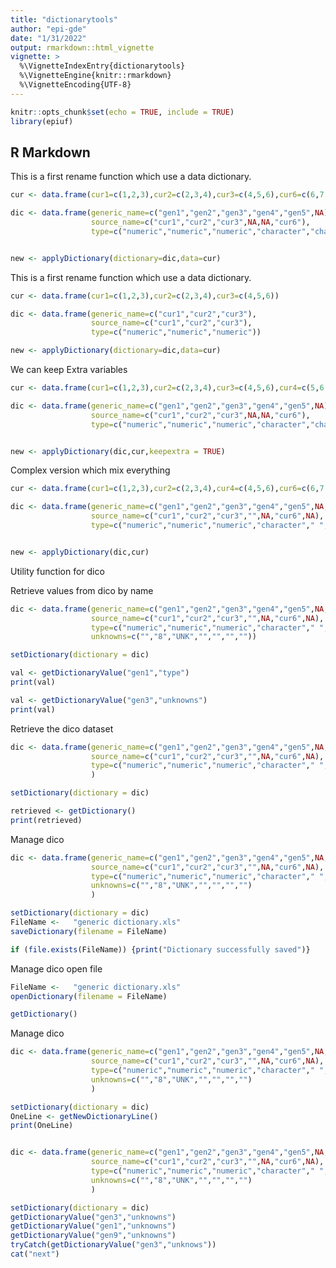 ```yaml
---
title: "dictionarytools"
author: "epi-gde"
date: "1/31/2022"
output: rmarkdown::html_vignette
vignette: >
  %\VignetteIndexEntry{dictionarytools}
  %\VignetteEngine{knitr::rmarkdown}
  %\VignetteEncoding{UTF-8}
---
```



```r
knitr::opts_chunk$set(echo = TRUE, include = TRUE)
library(epiuf)

```

## R Markdown

This is a first rename function which use a data dictionary.

```r

cur <- data.frame(cur1=c(1,2,3),cur2=c(2,3,4),cur3=c(4,5,6),cur6=c(6,7,8))

dic <- data.frame(generic_name=c("gen1","gen2","gen3","gen4","gen5",NA),
                  source_name=c("cur1","cur2","cur3",NA,NA,"cur6"),
                  type=c("numeric","numeric","numeric","character","character",NA))


new <- applyDictionary(dictionary=dic,data=cur)


```


This is a first rename function which use a data dictionary.

```r

cur <- data.frame(cur1=c(1,2,3),cur2=c(2,3,4),cur3=c(4,5,6))

dic <- data.frame(generic_name=c("cur1","cur2","cur3"),
                  source_name=c("cur1","cur2","cur3"),
                  type=c("numeric","numeric","numeric"))

new <- applyDictionary(dictionary=dic,data=cur)


```


We can keep Extra variables 

```r

cur <- data.frame(cur1=c(1,2,3),cur2=c(2,3,4),cur3=c(4,5,6),cur4=c(5,6,7), cur6=c(6,7,8))

dic <- data.frame(generic_name=c("gen1","gen2","gen3","gen4","gen5",NA),
                  source_name=c("cur1","cur2","cur3",NA,NA,"cur6"),
                  type=c("numeric","numeric","numeric","character","character",NA))


new <- applyDictionary(dic,cur,keepextra = TRUE)


```


Complex version which mix everything

```r

cur <- data.frame(cur1=c(1,2,3),cur2=c(2,3,4),cur4=c(4,5,6),cur6=c(6,7,8))

dic <- data.frame(generic_name=c("gen1","gen2","gen3","gen4","gen5",NA,NA),
                  source_name=c("cur1","cur2","cur3","",NA,"cur6",NA),
                  type=c("numeric","numeric","numeric","character"," ","character",NA))


new <- applyDictionary(dic,cur)

```
Utility function for dico 

Retrieve values from dico by name 

```r

dic <- data.frame(generic_name=c("gen1","gen2","gen3","gen4","gen5",NA,NA),
                  source_name=c("cur1","cur2","cur3","",NA,"cur6",NA),
                  type=c("numeric","numeric","numeric","character"," ","character",NA),
                  unknowns=c("","8","UNK","","","",""))

setDictionary(dictionary = dic)

val <- getDictionaryValue("gen1","type")
print(val)

val <- getDictionaryValue("gen3","unknowns")
print(val)

```
Retrieve the dico dataset 

```r

dic <- data.frame(generic_name=c("gen1","gen2","gen3","gen4","gen5",NA,NA),
                  source_name=c("cur1","cur2","cur3","",NA,"cur6",NA),
                  type=c("numeric","numeric","numeric","character"," ","character",NA)
                  )

setDictionary(dictionary = dic)

retrieved <- getDictionary()
print(retrieved)

```

Manage dico  

```r

dic <- data.frame(generic_name=c("gen1","gen2","gen3","gen4","gen5",NA,NA),
                  source_name=c("cur1","cur2","cur3","",NA,"cur6",NA),
                  type=c("numeric","numeric","numeric","character"," ","character",NA),
                  unknowns=c("","8","UNK","","","","")
                  )

setDictionary(dictionary = dic)
FileName <-   "generic dictionary.xls" 
saveDictionary(filename = FileName)

if (file.exists(FileName)) {print("Dictionary successfully saved")}

```
Manage dico open file   

```r

FileName <-   "generic dictionary.xls" 
openDictionary(filename = FileName)

getDictionary()

```

Manage dico  

```r

dic <- data.frame(generic_name=c("gen1","gen2","gen3","gen4","gen5",NA,NA),
                  source_name=c("cur1","cur2","cur3","",NA,"cur6",NA),
                  type=c("numeric","numeric","numeric","character"," ","character",NA),
                  unknowns=c("","8","UNK","","","","")
                  )

setDictionary(dictionary = dic)
OneLine <- getNewDictionaryLine()
print(OneLine)



```



```r

dic <- data.frame(generic_name=c("gen1","gen2","gen3","gen4","gen5",NA,NA),
                  source_name=c("cur1","cur2","cur3","",NA,"cur6",NA),
                  type=c("numeric","numeric","numeric","character"," ","character",NA),
                  unknowns=c("","8","UNK","","","","")
                  )

setDictionary(dictionary = dic)
getDictionaryValue("gen3","unknowns")
getDictionaryValue("gen1","unknowns")
getDictionaryValue("gen9","unknowns")
tryCatch(getDictionaryValue("gen3","unknows"))
cat("next")

```



